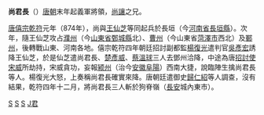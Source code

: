 '''尚君長'''（{{bd|？||878年|catIdx=S}}）[[唐朝|唐朝]]末年起義軍將領，[[尚讓|尚讓]]之兄。

[[唐僖宗|唐僖宗]][[乾符|乾符]]元年（874年），尚與[[王仙芝|王仙芝]]等同起兵於長垣（今[[河南省|河南省]][[長垣縣|長垣縣]]）。次年，隨王仙芝攻占[[濮州|濮州]]（今[[山東省|山東省]][[鄄城縣|鄄城縣]]北）、[[曹州|曹州]]（今山東省[[菏澤市|菏澤市]]西北）及[[鄆州|鄆州]]，後轉戰山東、河南各地。僖宗乾符四年朝廷招討副都監[[楊復光|楊復光]]遣判官[[吳彥宏|吳彥宏]]誘降王仙芝，於是仙芝遣尚君長、[[楚彥威|楚彥威]]、[[蔡溫球|蔡溫球]]三人去鄧州洽降，中途為唐[[招討使|招討使]][[宋威|宋威]]所劫持，宋威貪功，妄報[[颍州_(北魏)|颍州]]（治今[[安徽省|安徽]][[阜阳市|阜陽]]）西南大捷，說臨陣生擒尚君長等人。楊復光大怒，上奏稱尚君長確實來降。唐朝廷遣御史[[歸仁紹|歸仁紹]]等人調查，沒有結果，乾符四年十二月，將尚君長三人斬於狗脊嶺（[[長安|長安]]城內東市）。

{{中國民變起事領袖}}

[[Category:唐朝軍事人物|S]]
[[Category:唐朝被處決者|S]]
[[Category:唐朝民變領袖|S]]
[[Category:尚姓|J君]]